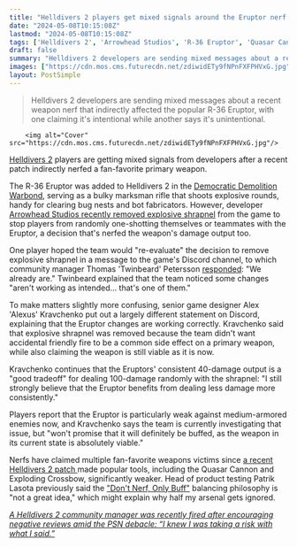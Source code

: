 ```yaml
---
title: "Helldivers 2 players get mixed signals around the Eruptor nerf as one dev calls the changes unintended and another says it's still 'absolutely viable'"
date: "2024-05-08T10:15:08Z"
lastmod: "2024-05-08T10:15:08Z"
tags: ['Helldivers 2', 'Arrowhead Studios', 'R-36 Eruptor', 'Quasar Cannon', 'Exploding Crossbow']
draft: false
summary: "Helldivers 2 developers are sending mixed messages about a recent weapon nerf that indirectly affected the popular R-36 Eruptor, with one claiming it's intentional while another says it's unintentional."
images: ["https://cdn.mos.cms.futurecdn.net/zdiwidETy9fNPnFXFPHVxG.jpg"]
layout: PostSimple
---
```

> Helldivers 2 developers are sending mixed messages about a recent weapon nerf that indirectly affected the popular R-36 Eruptor, with one claiming it's intentional while another says it's unintentional.


        <img alt="Cover" src="https://cdn.mos.cms.futurecdn.net/zdiwidETy9fNPnFXFPHVxG.jpg"/>
        
[Helldivers 2](https://www.gamesradar.com/helldivers-2-guide/) players are getting mixed signals from developers after a recent patch indirectly nerfed a fan-favorite primary weapon. 

The R-36 Eruptor was added to Helldivers 2 in the [Democratic Demolition Warbond](https://www.gamesradar.com/helldivers-2-democratic-detonation-warbond/), serving as a bulky marksman rifle that shoots explosive rounds, handy for clearing bug nests and bot fabricators. However, developer [Arrowhead Studios recently removed explosive shrapnel](https://www.gamesradar.com/games/third-person-shooter/helldivers-2-patch-stops-a-deadly-situation-where-troopers-would-randomly-one-shot-themselves-with-explosive-shrapnel/) from the game to stop players from randomly one-shotting themselves or teammates with the Eruptor, a decision that's nerfed the weapon's damage output too.

One player hoped the team would "re-evaluate" the decision to remove explosive shrapnel in a message to the game's Discord channel, to which community manager Thomas 'Twinbeard' Petersson [responded](https://www.reddit.com/r/Helldivers/comments/1cmcnse/the_eruptor_nerf_is_not_intentional_be_patient/?share_id=PTJdVBF43SbLw6aK3Ojv8&utm_content=1&utm_medium=ios_app&utm_name=ioscss&utm_source=share&utm_term=1): "We already are." Twinbeard explained that the team noticed some changes "aren't working as intended… that's one of them."

To make matters slightly more confusing, senior game designer Alex 'Alexus' Kravchenko put out a largely different statement on Discord, explaining that the Eruptor changes are working correctly. Kravchenko said that explosive shrapnel was removed because the team didn't want accidental friendly fire to be a common side effect on a primary weapon, while also claiming the weapon is still viable as it is now.

Kravchenko continues that the Eruptors' consistent 40-damage output is a "good tradeoff" for dealing 100-damage randomly with the shrapnel: "I still strongly believe that the Eruptor benefits from dealing less damage more consistently."

Players report that the Eruptor is particularly weak against medium-armored enemies now, and Kravchenko says the team is currently investigating that issue, but "won't promise that it will definitely be buffed, as the weapon in its current state is absolutely viable."

Nerfs have claimed multiple fan-favorite weapons victims since [a recent Helldivers 2 patch ](https://www.gamesradar.com/games/third-person-shooter/huge-helldivers-2-balance-patch-nerfs-some-of-the-shooters-most-popular-weapons-including-the-quasar-canon/)made popular tools, including the Quasar Cannon and Exploding Crossbow, significantly weaker. Head of product testing Patrik Lasota previously said the ["Don't Nerf, Only Buff"](https://www.gamesradar.com/helldivers-2-balance-lead-says-the-dont-nerf-only-buff-approach-is-a-horrible-idea-as-the-community-reacts-to-top-weapon-nerfs/) balancing philosophy is "not a great idea," which might explain why half my arsenal gets ignored. 

[<em>A Helldivers 2 community manager was recently fired after encouraging negative reviews amid the PSN debacle: “I knew I was taking a risk with what I said.”</em>](https://www.gamesradar.com/games/third-person-shooter/helldivers-2-community-manager-seemingly-fired-after-encouraging-negative-reviews-over-now-canceled-psn-mandate-i-knew-i-was-taking-a-risk-with-what-i-said/)
        